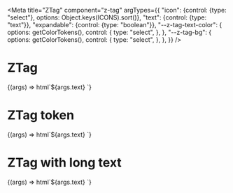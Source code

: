 
<Meta
  title="ZTag"
  component="z-tag"
  argTypes={{
    "icon": {control: {type: "select"}, options: Object.keys(ICONS).sort()},
    "text": {control: {type: "text"}},
    "expandable": {control: {type: "boolean"}},
    "--z-tag-text-color": {
      options: getColorTokens(),
      control: {
        type: "select",
      },
    },
    "--z-tag-bg": {
      options: getColorTokens(),
      control: {
        type: "select",
      },
    },
  }}
/>

# ZTag

<Canvas>
  <Story
    name="ZTag-sample"
    args={{
      text: "In progress",
      expandable: false,
    }}
  >
    {(args) => html`<z-tag icon="gear" expandable=${args.expandable}>${args.text} </z-tag>`}
  </Story>
</Canvas>

# ZTag token

<Canvas>
  <Story
    name="ZTag-token"
    args={{
      "icon": "gear",
      "text": "In progress",
      "expandable": false,
      "--z-tag-text-color": "",
      "--z-tag-bg": "",
    }}
  >
    {(args) => html`<z-tag
      style="--z-tag-text-color: var(${args["--z-tag-text-color"]}); --z-tag-bg: var(${args["--z-tag-bg"]})"
      .icon=${args.icon}
      .expandable=${args.expandable}
      >${args.text}
    </z-tag>`}
  </Story>
</Canvas>

# ZTag with long text

<Canvas>
  <Story
    name="ZTag-with-long-text"
    args={{
      "icon": "gear",
      "text": "In progress testo lungo molto lungo lungo lungo lungo lungolungo lungolungo",
      "expandable": false,
      "--z-tag-text-color": "",
      "--z-tag-bg": "",
    }}
  >
    {(args) => html`<z-tag
      style="--z-tag-text-color: var(${args["--z-tag-text-color"]}); --z-tag-bg: var(${args[
        "--z-tag-bg"
      ]}); max-width: 500px;"
      .icon=${args.icon}
      .expandable=${args.expandable}
      >${args.text}
    </z-tag>`}
  </Story>
</Canvas>

<ArgsTable of="z-tag" />
